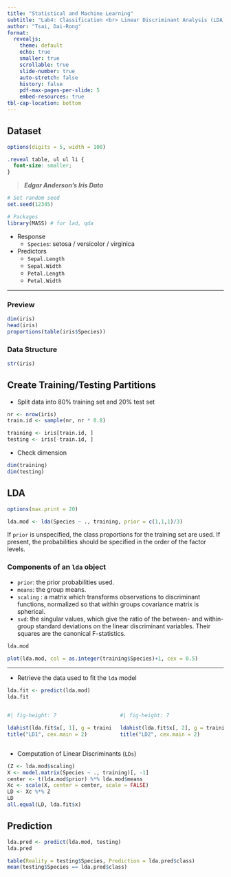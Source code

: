 ```yaml
---
title: "Statistical and Machine Learning"
subtitle: "Lab4: Classification <br> Linear Discriminant Analysis (LDA)"
author: "Tsai, Dai-Rong"
format:
  revealjs:
    theme: default
    echo: true
    smaller: true
    scrollable: true
    slide-number: true
    auto-stretch: false
    history: false
    pdf-max-pages-per-slide: 5
    embed-resources: true
tbl-cap-location: bottom
---
```


## Dataset

```r
options(digits = 5, width = 100)
```

```css
.reveal table, ul ul li {
  font-size: smaller;
}
```

> ***Edgar Anderson's Iris Data***

```r
# Set random seed
set.seed(12345)

# Packages
library(MASS) # for lad, qda
```

- Response
    - `Species`: setosa / versicolor / virginica
- Predictors
    - `Sepal.Length`
    - `Sepal.Width`
    - `Petal.Length`
    - `Petal.Width`

---

::: {.panel-tabset}

### Preview

```r
dim(iris)
head(iris)
proportions(table(iris$Species))
```

### Data Structure

```r
str(iris)
```

:::

## Create Training/Testing Partitions

- Split data into 80% training set and 20% test set

```r
nr <- nrow(iris)
train.id <- sample(nr, nr * 0.8)

training <- iris[train.id, ]
testing <- iris[-train.id, ]
```

- Check dimension

```r
dim(training)
dim(testing)
```

## LDA

```r
options(max.print = 20)
```

```r
lda.mod <- lda(Species ~ ., training, prior = c(1,1,1)/3)
```

::: {.callout-note appearance="minimal"}

If `prior` is unspecified, the class proportions for the training set are used. If present, the probabilities should be specified in the order of the factor levels.

:::

::: {.callout-tip}

### Components of an `lda` object

- `prior`: the prior probabilities used.
- `means`: the group means.
- `scaling` : a matrix which transforms observations to discriminant functions, normalized so that within groups covariance matrix is spherical.
- `svd`: the singular values, which give the ratio of the between- and within-group standard deviations on the linear discriminant variables. Their squares are the canonical F-statistics.

:::

```r
lda.mod
```

```r
plot(lda.mod, col = as.integer(training$Species)+1, cex = 0.5)
```

---

- Retrieve the data used to fit the `lda` model

```r
lda.fit <- predict(lda.mod)
lda.fit 
```

:::: {.columns}

::: {.column width="50%"}

```r
#| fig-height: 7

ldahist(lda.fit$x[, 1], g = training$Species, type = "both")
title("LD1", cex.main = 2)
```

:::

::: {.column width="50%"}

```r
#| fig-height: 7

ldahist(lda.fit$x[, 2], g = training$Species, type = "both")
title("LD2", cex.main = 2)
```

:::

::::

- Computation of Linear Discriminants (`LDs`)

```r
(Z <- lda.mod$scaling)
X <- model.matrix(Species ~ ., training)[, -1]
center <- t(lda.mod$prior) %*% lda.mod$means
Xc <- scale(X, center = center, scale = FALSE)
LD <- Xc %*% Z
LD
all.equal(LD, lda.fit$x)
```

## Prediction

```r
lda.pred <- predict(lda.mod, testing)
lda.pred
```

```r
table(Reality = testing$Species, Prediction = lda.pred$class)
mean(testing$Species == lda.pred$class)
```
